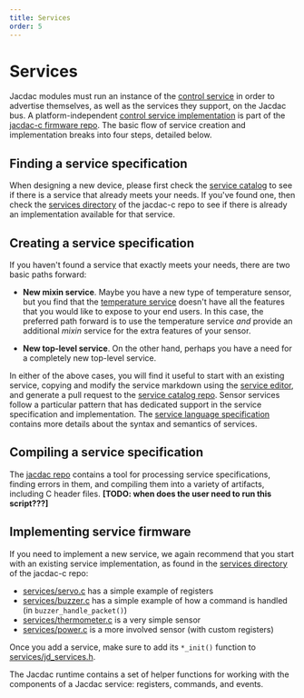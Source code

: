 ```yaml
---
title: Services
order: 5
---
```


# Services

Jacdac modules must run an instance of the [control service](/services/control) in order to
advertise themselves, as well as the services they support, on the Jacdac bus. A platform-independent
[control service implementation](https://github.com/microsoft/jacdac-c/blob/main/source/jd_control.c) 
is part of the [jacdac-c firmware repo](https://github.com/microsoft/jacdac-c). The basic flow of service 
creation and implementation breaks into four steps, detailed below.

## Finding a service specification

When designing a new device, please first check the [service catalog](/services) to see if there is
a service that already meets your needs.  If you've found one, then check the
[services directory](https://github.com/microsoft/jacdac-c/tree/main/services) of the jacdac-c repo to see
if there is already an implementation available for that service. 

## Creating a service specification

If you haven't found a service that exactly meets your needs, there are two basic 
paths forward: 

* **New mixin service**. Maybe you have a new type of temperature sensor, but you find that
the [temperature service](/services/temperature/) doesn't have all the features
that you would like to expose to your end users. In this case, the preferred path forward is 
to use the temperature service *and* provide an additional *mixin* service for the extra
features of your sensor.

* **New top-level service**. On the other hand, perhaps you have a need for a completely
new top-level service. 

In either of the above cases, you will find it useful to start with an existing service,
copying and modify the service markdown using the [service editor](/tools/service-editor/),
and generate a pull request to the [service catalog repo](https://github.com/microsoft/jacdac/tree/main/services).
Sensor services follow a particular pattern that has dedicated support in the service
specification and implementation. The [service language specification](/reference/service-specification/) 
contains more details about the syntax and semantics of services. 

## Compiling a service specification

The [jacdac repo](https://github.com/microsoft/jacdac/) contains a tool for processing
service specifications, finding errors in them, and compiling them into a variety of artifacts,
including C header files.  **[TODO: when does the user need to run this script???]**

## Implementing service firmware

If you need to implement a new service, we again recommend that you start with an existing service
implementation, as found in the [services directory](https://github.com/microsoft/jacdac-c/tree/main/services)
of the jacdac-c repo:
* [services/servo.c](https://github.com/microsoft/jacdac-c/tree/main/services/servo.c) has a simple example of registers
* [services/buzzer.c](https://github.com/microsoft/jacdac-c/tree/main/services/buzzer.c) has a simple example of how a command is handled (in `buzzer_handle_packet()`)
* [services/thermometer.c](https://github.com/microsoft/jacdac-c/tree/main/services/thermometer.c) is a very simple sensor
* [services/power.c](https://github.com/microsoft/jacdac-c/tree/main/services/power.c) is a more involved sensor (with custom registers)

Once you add a service, make sure to add its `*_init()` function to 
[services/jd_services.h](https://github.com/microsoft/jacdac-c/tree/main/services/jd_services.h).

The Jacdac runtime contains a set of helper functions for working with the
components of a Jacdac service: registers, commands, and events.



